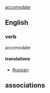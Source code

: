 [[accomodate]]

==English==

===verb===
accomodate

====translations====
*[[Russian]]:
==associations==